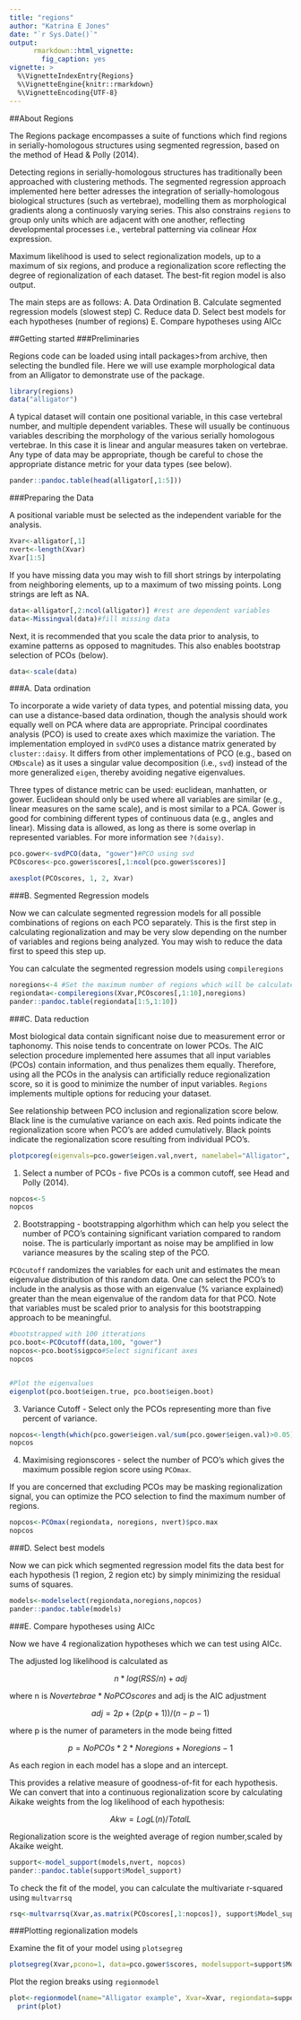 ```yaml
---
title: "regions"
author: "Katrina E Jones"
date: "`r Sys.Date()`"
output:
      rmarkdown::html_vignette:
        fig_caption: yes
vignette: >
  %\VignetteIndexEntry{Regions}
  %\VignetteEngine{knitr::rmarkdown}
  %\VignetteEncoding{UTF-8}
---
```


##About Regions

The Regions package encompasses a suite of functions which find regions in serially-homologous structures using segmented regression, based on the method of Head & Polly (2014).

Detecting regions in serially-homologous structures has traditionally been approached with clustering methods. The segmented regression approach implemented here better adresses the integration of serially-homologous biological structures (such as vertebrae), modelling them as morphological gradients along a continuosly varying series. This also constrains `regions` to group only units which are adjacent with one another, reflecting developmental processes i.e., vertebral patterning via colinear *Hox* expression.

Maximum likelihood is used to select regionalization models, up to a maximum of six regions, and produce a regionalization score reflecting the degree of regionalization of each dataset. The best-fit region model is also output. 

The main steps are as follows:
A. Data Ordination
B. Calculate segmented regression models (slowest step)
C. Reduce data
D. Select best models for each hypotheses (number of regions)
E. Compare hypotheses using AICc

##Getting started
###Preliminaries

Regions code can be loaded using intall packages>from archive, then selecting the bundled file. Here we will use example morphological data from an Alligator to demonstrate use of the package.

```r
library(regions)
data("alligator")
```

A typical dataset will contain one positional variable, in this case vertebral number, and multiple dependent variables. These will usually be continuous variables describing the morphology of the various serially homologous vertebrae. In this case it is linear and angular measures taken on vertebrae. Any type of data may be appropriate, though be careful to chose the appropriate distance metric for your data types (see below).

```r
pander::pandoc.table(head(alligator[,1:5]))
```

###Preparing the Data

A positional variable must be selected as the independent variable for the analysis.

```r
Xvar<-alligator[,1]
nvert<-length(Xvar)
Xvar[1:5]
```

If you have missing data you may wish to fill short strings by interpolating from neighboring elements, up to a maximum of two missing points. Long strings are left as NA.

```r
data<-alligator[,2:ncol(alligator)] #rest are dependent variables
data<-Missingval(data)#fill missing data
```

Next, it is recommended that you scale the data prior to analysis, to examine patterns as opposed to magnitudes. This also enables bootstrap selection of PCOs (below). 

```r
data<-scale(data)
```

###A. Data ordination

To incorporate a wide variety of data types, and potential missing data, you can use a distance-based data ordination, though the analysis should work equally well on PCA where data are appropriate. Principal coordinates analysis (PCO) is used to create axes which maximize the variation.  The implementation employed in `svdPCO` uses a distance matrix generated by `cluster::daisy`. It differs from other implementations of PCO (e.g., based on `CMDscale`) as it uses a singular value decomposition (i.e., `svd`) instead of the more generalized `eigen`, thereby avoiding negative eigenvalues.

Three types of distance metric can be used: euclidean, manhatten, or gower. Euclidean should only be used where all variables are similar (e.g., linear measures on the same scale), and is most similar to a PCA. Gower is good for combining different types of continuous data (e.g., angles and linear). Missing data is allowed, as long as there is some overlap in represented variables. For more information see `?(daisy)`.

```r
pco.gower<-svdPCO(data, "gower")#PCO using svd
PCOscores<-pco.gower$scores[,1:ncol(pco.gower$scores)]
```

```r
axesplot(PCOscores, 1, 2, Xvar)
```

###B. Segmented Regression models

Now we can calculate segmented regression models for all possible combinations of regions on each PCO separately. This is the first step in calculating regionalization and may be very slow depending on the number of variables and regions being analyzed. You may wish to reduce the data first to speed this step up.

You can calculate the segmented regression models using `compileregions`

```r
noregions<-4 #Set the maximum number of regions which will be calculated
regiondata<-compileregions(Xvar,PCOscores[,1:10],noregions)
pander::pandoc.table(regiondata[1:5,1:10])
```


###C. Data reduction

Most biological data contain significant noise due to measurement error or taphonomy. This noise tends to concentrate on lower PCOs. The AIC selection procedure implemented here assumes that all input variables (PCOs) contain information, and thus penalizes them equally. Therefore, using all the PCOs in the analysis can artificially reduce regionalization score, so it is good to minimize the number of input variables. `Regions` implements multiple options for reducing your dataset.

See relationship between PCO inclusion and regionalization score below. Black line is the cumulative variance on each axis. Red points indicate the regionalization score when PCO's are added cumulatively. Black points indicate the regionalization score resulting from individual PCO's.

```r
plotpcoreg(eigenvals=pco.gower$eigen.val,nvert, namelabel="Alligator", regiondata, noregions)
```


1. Select a number of PCOs - five PCOs is a common cutoff, see Head and Polly (2014).

```r
nopcos<-5
nopcos
```

2. Bootstrapping - bootstrapping algorhithm which can help you select the number of PCO's containing significant variation compared to random noise. The is particularly important as noise may be amplified in low variance measures by the scaling step of the PCO.

`PCOcutoff` randomizes the variables for each unit and estimates the mean eigenvalue distribution of this random data. One can select the PCO's to include in the analysis as those with an eigenvalue (% variance explained) greater than the mean eigenvalue of the random data for that PCO. Note that variables must be scaled prior to analysis for this bootstrapping approach to be meaningful.

```r

#bootstrapped with 100 itterations
pco.boot<-PCOcutoff(data,100, "gower")
nopcos<-pco.boot$sigpco#Select significant axes
nopcos


#Plot the eigenvalues
eigenplot(pco.boot$eigen.true, pco.boot$eigen.boot)
```


3. Variance Cutoff - Select only the PCOs representing more than five percent of variance.

```r
nopcos<-length(which(pco.gower$eigen.val/sum(pco.gower$eigen.val)>0.05))#more than 5% of variance
nopcos
```

4. Maximising regionscores - select the number of PCO's which gives the maximum possible region score using `PCOmax`.

If you are concerned that excluding PCOs may be masking regionalization signal, you can optimize the PCO selection to find the maximum number of regions.

```r
nopcos<-PCOmax(regiondata, noregions, nvert)$pco.max
nopcos
```


###D. Select best models

Now we can pick which segmented regression model fits the data best for each hypothesis (1 region, 2 region etc) by simply minimizing the residual sums of squares.

```r
models<-modelselect(regiondata,noregions,nopcos)
pander::pandoc.table(models)
```

###E. Compare hypotheses using AICc

Now we have 4 regionalization hypotheses which we can test using AICc. 

The adjusted log likelihood is calculated as

$$n * log(RSS/n) + adj$$

where n is $No vertebrae*No PCO scores$ and adj is the AIC adjustment

$$adj= 2p + (2p(p+1))/(n-p-1)$$

where p is the numer of parameters in the mode being fitted

$$p = No PCOs*2*No regions + No regions -1$$

As each region in each model has a slope and an intercept. 

This provides a relative measure of goodness-of-fit for each hypothesis. We can convert that into a continuous regionalization score by calculating Aikake weights from the log likelihood of each hypothesis:

$$ Akw = Log L (n)/Total L $$

Regionalization score is the weighted average of region number,scaled by Akaike weight.

```r
support<-model_support(models,nvert, nopcos)
pander::pandoc.table(support$Model_support)
```

To check the fit of the model, you can calculate the multivariate r-squared using `multvarrsq`

```r
rsq<-multvarrsq(Xvar,as.matrix(PCOscores[,1:nopcos]), support$Model_support)
```

###Plotting regionalization models

Examine the fit of your model using `plotsegreg`

```r
plotsegreg(Xvar,pcono=1, data=pco.gower$scores, modelsupport=support$Model_support)
```

Plot the region breaks using `regionmodel`

```r
plot<-regionmodel(name="Alligator example", Xvar=Xvar, regiondata=support$Model_support)
  print(plot)
```


